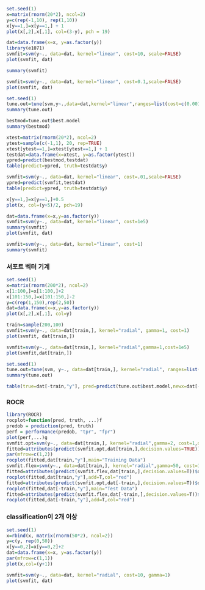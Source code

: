```r
set.seed(1)
x=matrix(rnorm(20*2), ncol=2)
y=c(rep(-1,10), rep(1,10))
x[y==1,]=x[y==1,] + 1
plot(x[,2],x[,1], col=(3-y), pch = 19)
```

```r
dat=data.frame(x=x, y=as.factor(y))
library(e1071)
svmfit=svm(y~., data=dat, kernel="linear", cost=10, scale=FALSE)
plot(svmfit, dat)
```

```r
summary(svmfit)
```

```r
svmfit=svm(y~., data=dat, kernel="linear", cost=0.1,scale=FALSE)
plot(svmfit, dat)
```

```r
set.seed(1)
tune.out=tune(svm,y~.,data=dat,kernel="linear",ranges=list(cost=c(0.001, 0.01, 0.1, 1,5,10,100)))
summary(tune.out)
```

```r
bestmod=tune.out$best.model
summary(bestmod)
```

```r
xtest=matrix(rnorm(20*2), ncol=2)
ytest=sample(c(-1,1), 20, rep=TRUE)
xtest[ytest==1,]=xtest[ytest==1,] + 1
testdat=data.frame(x=xtest, y=as.factor(ytest))
ypred=predict(bestmod,testdat)
table(predict=ypred, truth=testdat$y)

svmfit=svm(y~., data=dat, kernel="linear", cost=.01,scale=FALSE)
ypred=predict(svmfit,testdat)
table(predict=ypred, truth=testdat$y)

x[y==1,]=x[y==1,]+0.5
plot(x, col=(y+5)/2, pch=19)

dat=data.frame(x=x,y=as.factor(y))
svmfit=svm(y~., data=dat, kernel="linear", cost=1e5)
summary(svmfit)
plot(svmfit, dat)

svmfit=svm(y~., data=dat, kernel="linear", cost=1)
summary(svmfit)
```


### 서포트 벡터 기계

```r
set.seed(1)
x=matrix(rnorm(200*2), ncol=2)
x[1:100,]=x[1:100,]+2
x[101:150,]=x[101:150,]-2
y=c(rep(1,150),rep(2,50))
dat=data.frame(x=x,y=as.factor(y))
plot(x[,2],x[,1], col=y)
```

```r
train=sample(200,100)
svmfit=svm(y~., data=dat[train,], kernel="radial", gamma=1, cost=1)
plot(svmfit, dat[train,])
```

```r
svmfit=svm(y~., data=dat[train,], kernel="radial",gamma=1,cost=1e5)
plot(svmfit,dat[train,])
```

```r
set.seed(1)
tune.out=tune(svm, y~., data=dat[train,], kernel="radial", ranges=list(cost=c(0.1,1,10,100,1000),gamma=c(0.5,1,2,3,4)))
summary(tune.out)

table(true=dat[-train,"y"], pred=predict(tune.out$best.model,newx=dat[-train,]))
```


### ROCR


```r
library(ROCR)
rocplot=function(pred, truth, ...)f
predob = prediction(pred, truth)
perf = performance(predob, "tpr", "fpr")
plot(perf,...)g
svmfit.opt=svm(y~., data=dat[train,], kernel="radial",gamma=2, cost=1,decision.values=T)
fitted=attributes(predict(svmfit.opt,dat[train,],decision.values=TRUE))$decision.values
par(mfrow=c(1,2))
rocplot(fitted,dat[train,"y"],main="Training Data")
svmfit.flex=svm(y~., data=dat[train,], kernel="radial",gamma=50, cost=1, decision.values=T)
fitted=attributes(predict(svmfit.flex,dat[train,],decision.values=T))$decision.values
rocplot(fitted,dat[train,"y"],add=T,col="red")
fitted=attributes(predict(svmfit.opt,dat[-train,],decision.values=T))$decision.values
rocplot(fitted,dat[-train,"y"],main="Test Data")
fitted=attributes(predict(svmfit.flex,dat[-train,],decision.values=T))$decision.values
rocplot(fitted,dat[-train,"y"],add=T,col="red")
```


### classification이 2개 이상


```r
set.seed(1)
x=rbind(x, matrix(rnorm(50*2), ncol=2))
y=c(y, rep(0,50))
x[y==0,2]=x[y==0,2]+2
dat=data.frame(x=x, y=as.factor(y))
par(mfrow=c(1,1))
plot(x,col=(y+1))
```

```r
svmfit=svm(y~., data=dat, kernel="radial", cost=10, gamma=1)
plot(svmfit, dat)
```

```r

```

